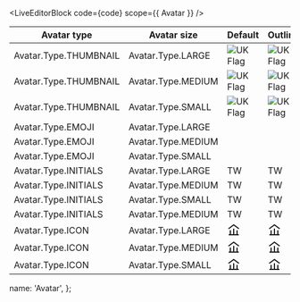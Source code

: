 
<LiveEditorBlock code={code} scope={{ Avatar }} />
<GeneratePropsTable componentName="Avatar" />

<table className="table table-condensed docs-table m-t-5">
  <thead>
    <tr>
      <th>Avatar type</th>
      <th>Avatar size</th>
      <th>Default</th>
      <th>Outline</th>
    </tr>
  </thead>
  <tbody>
    <tr>
      <td>Avatar.Type.THUMBNAIL</td>
      <td>Avatar.Type.LARGE</td>
      <td>
        <Avatar type={Avatar.Type.THUMBNAIL} size={Avatar.Size.LARGE}>
          <img
            src="https://transferwise.com/public-resources/assets/flags/square/gbp.svg"
            alt="UK Flag"
          />
        </Avatar>
      </td>
      <td>
        <Avatar type={Avatar.Type.THUMBNAIL} size={Avatar.Size.LARGE} outlined>
          <img
            src="https://transferwise.com/public-resources/assets/flags/square/gbp.svg"
            alt="UK Flag"
          />
        </Avatar>
      </td>
    </tr>
    <tr>
      <td>Avatar.Type.THUMBNAIL</td>
      <td>Avatar.Type.MEDIUM</td>
      <td>
        <Avatar type={Avatar.Type.THUMBNAIL} size={Avatar.Size.MEDIUM}>
          <img
            src="https://transferwise.com/public-resources/assets/flags/square/gbp.svg"
            alt="UK Flag"
          />
        </Avatar>
      </td>
      <td>
        <Avatar type={Avatar.Type.THUMBNAIL} size={Avatar.Size.MEDIUM} outlined>
          <img
            src="https://transferwise.com/public-resources/assets/flags/square/gbp.svg"
            alt="UK Flag"
          />
        </Avatar>
      </td>
    </tr>
    <tr>
      <td>Avatar.Type.THUMBNAIL</td>
      <td>Avatar.Type.SMALL</td>
      <td>
        <Avatar type={Avatar.Type.THUMBNAIL} size={Avatar.Size.SMALL}>
          <img
            src="https://transferwise.com/public-resources/assets/flags/square/gbp.svg"
            alt="UK Flag"
          />
        </Avatar>
      </td>
      <td>
        <Avatar type={Avatar.Type.THUMBNAIL} size={Avatar.Size.SMALL} outlined>
          <img
            src="https://transferwise.com/public-resources/assets/flags/square/gbp.svg"
            alt="UK Flag"
          />
        </Avatar>
      </td>
    </tr>
    <tr>
      <td>Avatar.Type.EMOJI</td>
      <td>Avatar.Type.LARGE</td>
      <td>
        <Avatar size={Avatar.Size.LARGE} type={Avatar.Type.EMOJI} backgroundColor="#D6F5E3">
          <img
            style={{ width: 44, height: 44 }}
            src="https://transferwise.com/public-resources/assets/balances/savings-emoji/google/🌱.png"
            alt=""
          />
        </Avatar>
      </td>
      <td>
        <Avatar
          size={Avatar.Size.LARGE}
          type={Avatar.Type.EMOJI}
          backgroundColor="#D6F5E3"
          outlined
        >
          <img
            style={{ width: 44, height: 44 }}
            src="https://transferwise.com/public-resources/assets/balances/savings-emoji/google/🌱.png"
            alt=""
          />
        </Avatar>
      </td>
    </tr>
    <tr>
      <td>Avatar.Type.EMOJI</td>
      <td>Avatar.Type.MEDIUM</td>
      <td>
        <Avatar size={Avatar.Size.MEDIUM} type={Avatar.Type.EMOJI} backgroundColor="#D6F5E3">
          <img
            style={{ width: 30, height: 30 }}
            src="https://transferwise.com/public-resources/assets/balances/savings-emoji/google/🌱.png"
            alt=""
          />
        </Avatar>
      </td>
      <td>
        <Avatar
          size={Avatar.Size.MEDIUM}
          type={Avatar.Type.EMOJI}
          backgroundColor="#D6F5E3"
          outlined
        >
          <img
            style={{ width: 30, height: 30 }}
            src="https://transferwise.com/public-resources/assets/balances/savings-emoji/google/🌱.png"
            alt=""
          />
        </Avatar>
      </td>
    </tr>
    <tr>
      <td>Avatar.Type.EMOJI</td>
      <td>Avatar.Type.SMALL</td>
      <td>
        <Avatar size={Avatar.Size.SMALL} type={Avatar.Type.EMOJI} backgroundColor="#D6F5E3">
          <img
            style={{ width: 30, height: 30 }}
            src="https://transferwise.com/public-resources/assets/balances/savings-emoji/google/🌱.png"
            alt=""
          />
        </Avatar>
      </td>
      <td>
        <Avatar
          size={Avatar.Size.SMALL}
          type={Avatar.Type.EMOJI}
          backgroundColor="#D6F5E3"
          outlined
        >
          <img
            style={{ width: 16, height: 16 }}
            src="https://transferwise.com/public-resources/assets/balances/savings-emoji/google/🌱.png"
            alt=""
          />
        </Avatar>
      </td>
    </tr>
    <tr>
      <td>Avatar.Type.INITIALS</td>
      <td>Avatar.Type.LARGE</td>
      <td>
        <Avatar type={Avatar.Type.INITIALS} size={Avatar.Size.LARGE}>
          TW
        </Avatar>
      </td>
      <td>
        <Avatar type={Avatar.Type.INITIALS} size={Avatar.Size.LARGE} outlined>
          TW
        </Avatar>
      </td>
    </tr>
    <tr>
      <td>Avatar.Type.INITIALS</td>
      <td>Avatar.Type.MEDIUM</td>
      <td>
        <Avatar type={Avatar.Type.INITIALS} size={Avatar.Size.MEDIUM}>
          TW
        </Avatar>
      </td>
      <td>
        <Avatar type={Avatar.Type.INITIALS} size={Avatar.Size.MEDIUM} outlined>
          TW
        </Avatar>
      </td>
    </tr>
    <tr>
      <td>Avatar.Type.INITIALS</td>
      <td>Avatar.Type.SMALL</td>
      <td>
        <Avatar type={Avatar.Type.INITIALS} size={Avatar.Size.SMALL}>
          TW
        </Avatar>
      </td>
      <td>
        <Avatar type={Avatar.Type.INITIALS} size={Avatar.Size.SMALL} outlined>
          TW
        </Avatar>
      </td>
    </tr>
    <tr>
      <td>Avatar.Type.INITIALS</td>
      <td>Avatar.Type.MEDIUM</td>
      <td>
        <Avatar theme={Avatar.Theme.DARK} type={Avatar.Type.INITIALS} size={Avatar.Size.MEDIUM}>
          TW
        </Avatar>
      </td>
      <td>
        <Avatar theme={Avatar.Theme.DARK} type={Avatar.Type.INITIALS} size={Avatar.Size.MEDIUM} outlined>
          TW
        </Avatar>
      </td>
    </tr>
    <tr>
      <td>Avatar.Type.ICON</td>
      <td>Avatar.Type.LARGE</td>
      <td>
        <Avatar type={Avatar.Type.ICON} size={Avatar.Size.LARGE}>
          <svg width="25" height="25" viewBox="0 0 25 25" fill="currentColor">
            <path d="M22.003 9.408l-10-7.405-10 7.405 1.195 1.595 8.805-6.52 8.805 6.52 1.195-1.595z"></path>
            <path d="M13 10v10h4v-7h2v7h2v2H3v-2h2v-7h2v7h4V10h2z"></path>
          </svg>
        </Avatar>
      </td>
      <td>
        <Avatar type={Avatar.Type.ICON} size={Avatar.Size.LARGE} outlined>
          <svg width="25" height="25" viewBox="0 0 25 25" fill="currentColor">
            <path d="M22.003 9.408l-10-7.405-10 7.405 1.195 1.595 8.805-6.52 8.805 6.52 1.195-1.595z"></path>
            <path d="M13 10v10h4v-7h2v7h2v2H3v-2h2v-7h2v7h4V10h2z"></path>
          </svg>
        </Avatar>
      </td>
    </tr>
    <tr>
      <td>Avatar.Type.ICON</td>
      <td>Avatar.Type.MEDIUM</td>
      <td>
        <Avatar type={Avatar.Type.ICON} size={Avatar.Size.MEDIUM}>
          <svg width="25" height="25" viewBox="0 0 25 25" fill="currentColor">
            <path d="M22.003 9.408l-10-7.405-10 7.405 1.195 1.595 8.805-6.52 8.805 6.52 1.195-1.595z"></path>
            <path d="M13 10v10h4v-7h2v7h2v2H3v-2h2v-7h2v7h4V10h2z"></path>
          </svg>
        </Avatar>
      </td>
      <td>
        <Avatar type={Avatar.Type.ICON} size={Avatar.Size.MEDIUM} outlined>
          <svg width="25" height="25" viewBox="0 0 25 25" fill="currentColor">
            <path d="M22.003 9.408l-10-7.405-10 7.405 1.195 1.595 8.805-6.52 8.805 6.52 1.195-1.595z"></path>
            <path d="M13 10v10h4v-7h2v7h2v2H3v-2h2v-7h2v7h4V10h2z"></path>
          </svg>
        </Avatar>
      </td>
    </tr>
    <tr>
      <td>Avatar.Type.ICON</td>
      <td>Avatar.Type.SMALL</td>
      <td>
        <Avatar type={Avatar.Type.ICON} size={Avatar.Size.SMALL}>
          <svg width="25" height="25" viewBox="0 0 25 25" fill="currentColor">
            <path d="M22.003 9.408l-10-7.405-10 7.405 1.195 1.595 8.805-6.52 8.805 6.52 1.195-1.595z"></path>
            <path d="M13 10v10h4v-7h2v7h2v2H3v-2h2v-7h2v7h4V10h2z"></path>
          </svg>
        </Avatar>
      </td>
      <td>
        <Avatar type={Avatar.Type.ICON} size={Avatar.Size.SMALL} outlined>
          <svg width="25" height="25" viewBox="0 0 25 25" fill="currentColor">
            <path d="M22.003 9.408l-10-7.405-10 7.405 1.195 1.595 8.805-6.52 8.805 6.52 1.195-1.595z"></path>
            <path d="M13 10v10h4v-7h2v7h2v2H3v-2h2v-7h2v7h4V10h2z"></path>
          </svg>
        </Avatar>
      </td>
    </tr>
  </tbody>
</table>

  name: 'Avatar',
};
